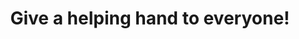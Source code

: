 ---
title: Give a <span>helping hand</span> to everyone!
description: Volunteers do not Necessarily have the Time, They Just have the Heart.
image: ./imgs/1-2024.jpeg
imagealt: Image of orphan kids
buttonurl: https://google.com
buttontext: Learn More
---